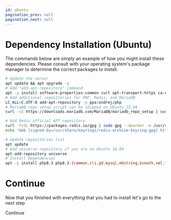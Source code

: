 ```yaml
---
id: ubuntu
pagination_prev: null
pagination_next: null
---
```



# Dependency Installation (Ubuntu)
The commands below are simply an example of how you might install these dependencies. Please consult with your operating system's package manager to determine the correct packages to install.

```bash
# Update the server
apt update && apt upgrade -y
# Add "add-apt-repository" command
apt -y install software-properties-common curl apt-transport-https ca-certificates gnupg sudo
# Add additional repositories for PHP, Redis, and MariaDB
LC_ALL=C.UTF-8 add-apt-repository -y ppa:ondrej/php
# MariaDB repo setup script can be skipped on Ubuntu 22.04
curl -sS https://downloads.mariadb.com/MariaDB/mariadb_repo_setup | sudo bash

# Add Redis official APT repository
curl -fsSL https://packages.redis.io/gpg | sudo gpg --dearmor -o /usr/share/keyrings/redis-archive-keyring.gpg
echo "deb [signed-by=/usr/share/keyrings/redis-archive-keyring.gpg] https://packages.redis.io/deb $(lsb_release -cs) main" | sudo tee /etc/apt/sources.list.d/redis.list

# Update repositories list
apt update
# Add universe repository if you are on Ubuntu 18.04
apt-add-repository universe
# Install Dependencies
apt -y install php8.3 php8.3-{common,cli,gd,mysql,mbstring,bcmath,xml,fpm,curl,zip,ssh2,sqlite3} mariadb-server tar unzip zip git redis-server dos2unix
```

# Continue 
Now that you finished with everything that you had to install let's go to the next step 

<Link
    className="button button--primary text-base"
    to="/docs/MythicalFramework/user/install#installing-composer"
>Continue</Link>